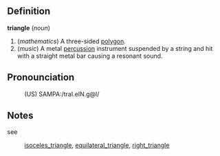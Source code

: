 ==Definition==

<b>triangle</b> (<i>noun</i>)
# (<i>mathematics</i>) A three-sided [[polygon]].
# (<i>music</i>) A metal [[percussion]] instrument suspended by a string and hit with a straight metal bar causing a resonant sound.

==Pronounciation==
:(US) SAMPA:/traI.eIN.g@l/

==Notes==

see
: [[isoceles_triangle]], [[equilateral_triangle]], [[right_triangle]]